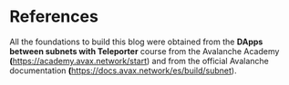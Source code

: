 # References

All the foundations to build this blog were obtained from the <b>DApps between subnets with Teleporter</b> course from the Avalanche Academy <a href="https://academy.avax.network/start" target="_blank" rel="noopener noreferrer" style="text-decoration: none; font-weight: bold; color: black;">(https://academy.avax.network/start)</a> and from the official Avalanche documentation <a href="https://docs.avax.network/es/build/subnet" target="_blank" rel="noopener noreferrer" style="text-decoration: none; font-weight: bold; color: black;">(https://docs.avax.network/es/build/subnet).</a>
